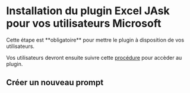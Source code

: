 # Installation du plugin Excel JAsk pour vos utilisateurs Microsoft

<Callout type="warning">
Cette étape est **obligatoire** pour mettre le plugin à disposition de vos utilisateurs.
</Callout>

Vos utilisateurs devront ensuite suivre cette [procédure](/docs/excel) pour accèder au plugin.

## Créer un nouveau prompt
